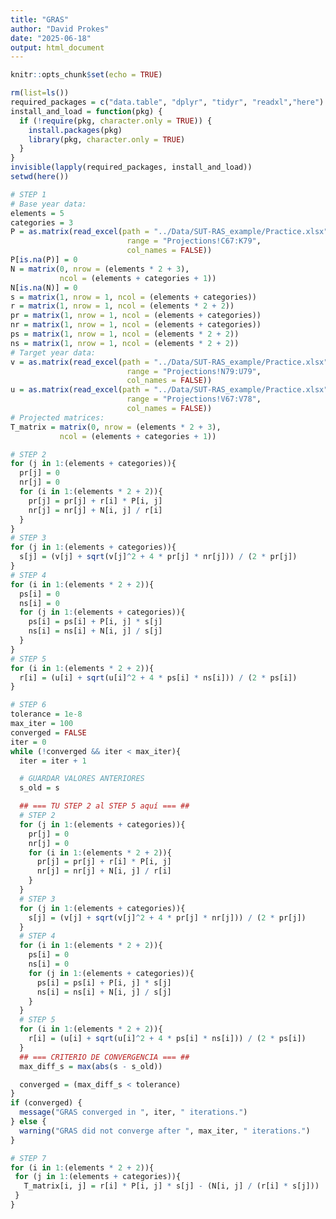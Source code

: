 ---
title: "GRAS"
author: "David Prokes"
date: "2025-06-18"
output: html_document
---

```{r setup, include=FALSE}
knitr::opts_chunk$set(echo = TRUE)
```

```{r libraries}
rm(list=ls())
required_packages = c("data.table", "dplyr", "tidyr", "readxl","here")
install_and_load = function(pkg) {
  if (!require(pkg, character.only = TRUE)) {
    install.packages(pkg)
    library(pkg, character.only = TRUE)
  }
}
invisible(lapply(required_packages, install_and_load))
setwd(here())
```

```{r data}
# STEP 1
# Base year data:
elements = 5
categories = 3
P = as.matrix(read_excel(path = "../Data/SUT-RAS_example/Practice.xlsx", 
                          range = "Projections!C67:K79",
                          col_names = FALSE))
P[is.na(P)] = 0
N = matrix(0, nrow = (elements * 2 + 3), 
           ncol = (elements + categories + 1))
N[is.na(N)] = 0
s = matrix(1, nrow = 1, ncol = (elements + categories))
r = matrix(1, nrow = 1, ncol = (elements * 2 + 2))
pr = matrix(1, nrow = 1, ncol = (elements + categories))
nr = matrix(1, nrow = 1, ncol = (elements + categories))
ps = matrix(1, nrow = 1, ncol = (elements * 2 + 2))
ns = matrix(1, nrow = 1, ncol = (elements * 2 + 2))
# Target year data:
v = as.matrix(read_excel(path = "../Data/SUT-RAS_example/Practice.xlsx", 
                          range = "Projections!N79:U79",
                          col_names = FALSE))
u = as.matrix(read_excel(path = "../Data/SUT-RAS_example/Practice.xlsx", 
                          range = "Projections!V67:V78",
                          col_names = FALSE))
# Projected matrices:
T_matrix = matrix(0, nrow = (elements * 2 + 3), 
           ncol = (elements + categories + 1))
```

```{r SUT-RAS}
# STEP 2
for (j in 1:(elements + categories)){
  pr[j] = 0
  nr[j] = 0
  for (i in 1:(elements * 2 + 2)){
    pr[j] = pr[j] + r[i] * P[i, j]
    nr[j] = nr[j] + N[i, j] / r[i]
  }
}
# STEP 3
for (j in 1:(elements + categories)){
  s[j] = (v[j] + sqrt(v[j]^2 + 4 * pr[j] * nr[j])) / (2 * pr[j])
}
# STEP 4
for (i in 1:(elements * 2 + 2)){
  ps[i] = 0
  ns[i] = 0
  for (j in 1:(elements + categories)){
    ps[i] = ps[i] + P[i, j] * s[j]
    ns[i] = ns[i] + N[i, j] / s[j]
  }
}
# STEP 5
for (i in 1:(elements * 2 + 2)){
  r[i] = (u[i] + sqrt(u[i]^2 + 4 * ps[i] * ns[i])) / (2 * ps[i])
}
```

```{r convergence}
# STEP 6
tolerance = 1e-8
max_iter = 100
converged = FALSE
iter = 0
while (!converged && iter < max_iter){
  iter = iter + 1

  # GUARDAR VALORES ANTERIORES
  s_old = s

  ## === TU STEP 2 al STEP 5 aquí === ##
  # STEP 2
  for (j in 1:(elements + categories)){
    pr[j] = 0
    nr[j] = 0
    for (i in 1:(elements * 2 + 2)){
      pr[j] = pr[j] + r[i] * P[i, j]
      nr[j] = nr[j] + N[i, j] / r[i]
    }
  }
  # STEP 3
  for (j in 1:(elements + categories)){
    s[j] = (v[j] + sqrt(v[j]^2 + 4 * pr[j] * nr[j])) / (2 * pr[j])
  }
  # STEP 4
  for (i in 1:(elements * 2 + 2)){
    ps[i] = 0
    ns[i] = 0
    for (j in 1:(elements + categories)){
      ps[i] = ps[i] + P[i, j] * s[j]
      ns[i] = ns[i] + N[i, j] / s[j]
    }
  }
  # STEP 5
  for (i in 1:(elements * 2 + 2)){
    r[i] = (u[i] + sqrt(u[i]^2 + 4 * ps[i] * ns[i])) / (2 * ps[i])
  }
  ## === CRITERIO DE CONVERGENCIA === ##
  max_diff_s = max(abs(s - s_old))

  converged = (max_diff_s < tolerance)
}
if (converged) {
  message("GRAS converged in ", iter, " iterations.")
} else {
  warning("GRAS did not converge after ", max_iter, " iterations.")
}
```

```{r results}
# STEP 7
for (i in 1:(elements * 2 + 2)){
 for (j in 1:(elements + categories)){
   T_matrix[i, j] = r[i] * P[i, j] * s[j] - (N[i, j] / (r[i] * s[j]))
 }
}
```























